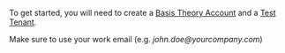 
<!-- This doesn't contain headings because they are not supported by the TOC -->
<!-- https://github.com/facebook/docusaurus/issues/3915 -->

To get started, you will need to create a [Basis Theory Account](/docs/concepts/access-controls#basis-theory-account) and a [Test Tenant](/docs/concepts/access-controls#what-are-tenants).

<AuthButtons />

<Alert type={Alerts.WARNING}>Make sure to use your work email (e.g. _john.doe@<span>yourcompany.com</span>_)</Alert>
